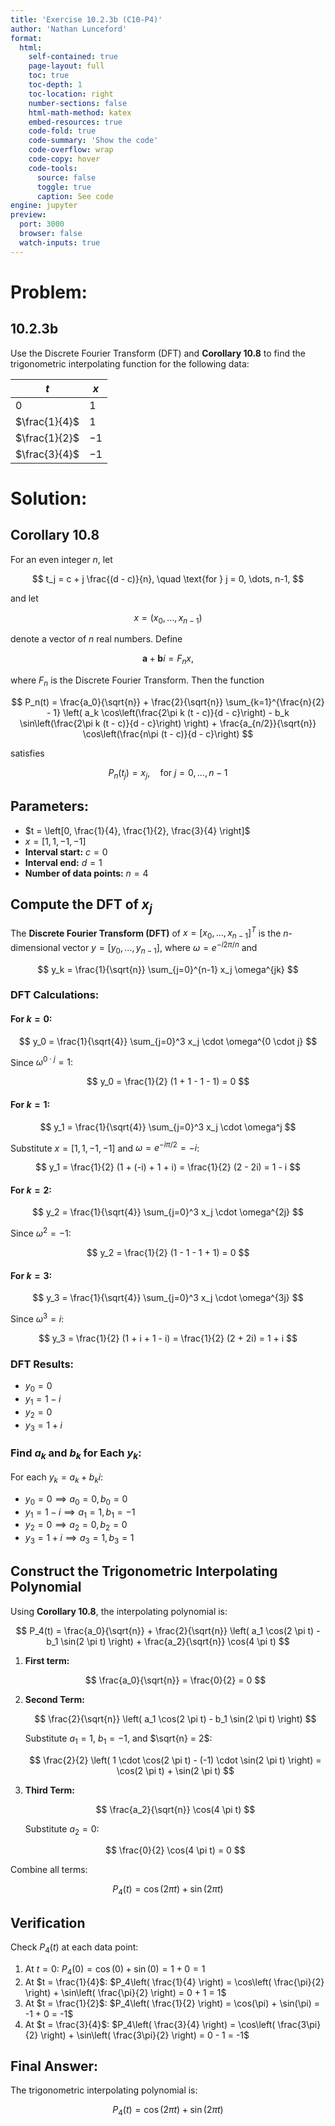 ```yaml
---
title: 'Exercise 10.2.3b (C10-P4)'
author: 'Nathan Lunceford'
format:
  html:
    self-contained: true
    page-layout: full
    toc: true
    toc-depth: 1
    toc-location: right
    number-sections: false
    html-math-method: katex
    embed-resources: true
    code-fold: true
    code-summary: 'Show the code'
    code-overflow: wrap
    code-copy: hover
    code-tools:
      source: false
      toggle: true
      caption: See code
engine: jupyter
preview:
  port: 3000
  browser: false
  watch-inputs: true
---
```


# **Problem:**

::: {.callout-note icon=false }

## **10.2.3b**

Use the Discrete Fourier Transform (DFT) and **Corollary 10.8** to find the trigonometric interpolating function for the following data:

| $t$           | $x$  |
| ------------- | ---- |
| $0$           | $1$  |
| $\frac{1}{4}$ | $1$  |
| $\frac{1}{2}$ | $-1$ |
| $\frac{3}{4}$ | $-1$ |

:::

# **Solution:**

## **Corollary 10.8**

For an even integer $n$, let

$$
t_j = c + j \frac{(d - c)}{n}, \quad \text{for } j = 0, \dots, n-1,
$$

and let

$$
x = (x_0, \dots, x_{n-1})
$$

denote a vector of $n$ real numbers. Define

$$
\mathbf{a} + \mathbf{b} i = F_n x,
$$

where $F_n$ is the Discrete Fourier Transform. Then the function

$$
P_n(t) = \frac{a_0}{\sqrt{n}} + \frac{2}{\sqrt{n}} \sum_{k=1}^{\frac{n}{2} - 1} \left( a_k \cos\left(\frac{2\pi k (t - c)}{d - c}\right) - b_k \sin\left(\frac{2\pi k (t - c)}{d - c}\right) \right)
+ \frac{a_{n/2}}{\sqrt{n}} \cos\left(\frac{n\pi (t - c)}{d - c}\right)
$$

satisfies

$$
P_n(t_j) = x_j, \quad \text{for } j = 0, \dots, n - 1
$$

## **Parameters:**

- $t = \left[0, \frac{1}{4}, \frac{1}{2}, \frac{3}{4} \right]$
- $x = [1, 1, -1, -1]$
- **Interval start:** $c = 0$
- **Interval end:** $d = 1$
- **Number of data points:** $n = 4$

## **Compute the DFT of $x_j$**

The **Discrete Fourier Transform (DFT)** of $x = [x_0, \dots, x_{n-1}]^T$ is the $n$-dimensional vector
$y = [y_0, \dots, y_{n-1}]$, where $\omega = e^{-i 2 \pi / n}$ and

$$
y_k = \frac{1}{\sqrt{n}} \sum_{j=0}^{n-1} x_j \omega^{jk}
$$

### **DFT Calculations:**

#### **For $k = 0$:**

$$
y_0 = \frac{1}{\sqrt{4}} \sum_{j=0}^3 x_j \cdot \omega^{0 \cdot j}
$$

Since $\omega^{0 \cdot j} = 1$:

$$
y_0 = \frac{1}{2} (1 + 1 - 1 - 1) = 0
$$

#### **For $k = 1$:**

$$
y_1 = \frac{1}{\sqrt{4}} \sum_{j=0}^3 x_j \cdot \omega^j
$$

Substitute $x = [1, 1, -1, -1]$ and $\omega = e^{-i \pi / 2} = -i$:

$$
y_1 = \frac{1}{2} (1 + (-i) + 1 + i) = \frac{1}{2} (2 - 2i) = 1 - i
$$

#### **For $k = 2$:**

$$
y_2 = \frac{1}{\sqrt{4}} \sum_{j=0}^3 x_j \cdot \omega^{2j}
$$

Since $\omega^2 = -1$:

$$
y_2 = \frac{1}{2} (1 - 1 - 1 + 1) = 0
$$

#### **For $k = 3$:**

$$
y_3 = \frac{1}{\sqrt{4}} \sum_{j=0}^3 x_j \cdot \omega^{3j}
$$

Since $\omega^3 = i$:

$$
y_3 = \frac{1}{2} (1 + i + 1 - i) = \frac{1}{2} (2 + 2i) = 1 + i
$$

### **DFT Results:**

- $y_0 = 0$
- $y_1 = 1 - i$
- $y_2 = 0$
- $y_3 = 1 + i$

### **Find $a_k$ and $b_k$ for Each $y_k$:**

For each $y_k = a_k + b_k i$:

- $y_0 = 0 \implies a_0 = 0, b_0 = 0$
- $y_1 = 1 - i \implies a_1 = 1, b_1 = -1$
- $y_2 = 0 \implies a_2 = 0, b_2 = 0$
- $y_3 = 1 + i \implies a_3 = 1, b_3 = 1$

## **Construct the Trigonometric Interpolating Polynomial**

Using **Corollary 10.8**, the interpolating polynomial is:

$$
P_4(t) = \frac{a_0}{\sqrt{n}} + \frac{2}{\sqrt{n}} \left( a_1 \cos(2 \pi t) - b_1 \sin(2 \pi t) \right) + \frac{a_2}{\sqrt{n}} \cos(4 \pi t)
$$

1. **First term:**

   $$
   \frac{a_0}{\sqrt{n}} = \frac{0}{2} = 0
   $$

2. **Second Term:**

   $$
   \frac{2}{\sqrt{n}} \left( a_1 \cos(2 \pi t) - b_1 \sin(2 \pi t) \right)
   $$

   Substitute $a_1 = 1$, $b_1 = -1$, and $\sqrt{n} = 2$:

   $$
   \frac{2}{2} \left( 1 \cdot \cos(2 \pi t) - (-1) \cdot \sin(2 \pi t) \right) = \cos(2 \pi t) + \sin(2 \pi t)
   $$

3. **Third Term:**

   $$
   \frac{a_2}{\sqrt{n}} \cos(4 \pi t)
   $$

   Substitute $a_2 = 0$:

   $$
   \frac{0}{2} \cos(4 \pi t) = 0
   $$

Combine all terms:

$$
P_4(t) = \cos(2 \pi t) + \sin(2 \pi t)
$$

## **Verification**

Check $P_4(t)$ at each data point:

1. At $t = 0$: $P_4(0) = \cos(0) + \sin(0) = 1 + 0 = 1$
2. At $t = \frac{1}{4}$: $P_4\left( \frac{1}{4} \right) = \cos\left( \frac{\pi}{2} \right) + \sin\left( \frac{\pi}{2} \right) = 0 + 1 = 1$
3. At $t = \frac{1}{2}$: $P_4\left( \frac{1}{2} \right) = \cos(\pi) + \sin(\pi) = -1 + 0 = -1$
4. At $t = \frac{3}{4}$: $P_4\left( \frac{3}{4} \right) = \cos\left( \frac{3\pi}{2} \right) + \sin\left( \frac{3\pi}{2} \right) = 0 - 1 = -1$

::: {.callout-tip icon=false}

## **Final Answer:**

The trigonometric interpolating polynomial is:

$$
P_4(t) = \cos(2 \pi t) + \sin(2 \pi t)
$$

:::
